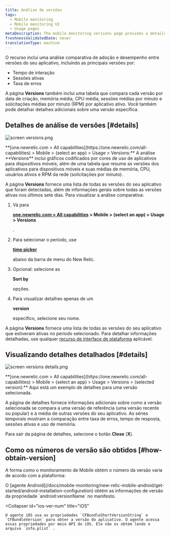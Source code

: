 ```yaml
---
title: Análise de versões
tags:
  - Mobile monitoring
  - Mobile monitoring UI
  - Usage pages
metaDescription: The mobile monitoring versions page provides a detailed 7-day comparative analysis between versions of your mobile app.
freshnessValidatedDate: never
translationType: machine
---
```




O recurso <InlinePopover type="mobile"/>inclui uma análise comparativa de adoção e desempenho entre versões do seu aplicativo, incluindo as principais versões por:

* Tempo de interação
* Sessões ativas
* Taxa de erros

A página <DNT>**Versions**</DNT> também inclui uma tabela que compara cada versão por data de criação, memória média, CPU média, sessões médias por minuto e solicitações médias por minuto (RPM) por aplicativo ativo. Você também pode detalhar detalhes adicionais sobre uma versão específica.

## Detalhes de análise de versões [#details]

<img
  title="screen versions.png"
  alt="screen versions.png"
  src={mobileVersionsOverview}
/>

<figcaption>
  <DNT>**[one.newrelic.com > All capabilities](https://one.newrelic.com/all-capabilities) > Mobile > (select an app) > Usage > Versions:**</DNT> A análise <DNT>**Versions**</DNT> inclui gráficos codificados por cores de uso de aplicativos para dispositivos móveis, além de uma tabela que resume as versões dos aplicativos para dispositivos móveis e suas médias de memória, CPU, usuários ativos e RPM da rede (solicitações por minuto).
</figcaption>

A página <DNT>**Versions**</DNT> fornece uma lista de todas as versões do seu aplicativo que foram detectadas, além de informações gerais sobre todas as versões ativas nos últimos sete dias. Para visualizar a análise comparativa:

1. Vá para

   <DNT>**[one.newrelic.com > All capabilities](https://one.newrelic.com/all-capabilities) > Mobile > (select an app) > Usage > Versions**</DNT>

   .

2. Para selecionar o período, use

   <DNT>[**time picker**](/docs/query-your-data/explore-query-data/dashboards/manage-your-dashboard/#dash-time-picker)</DNT>

   abaixo da barra de menu do New Relic.

3. Opcional: selecione as

   <DNT>**Sort by**</DNT>

   opções.

4. Para visualizar detalhes apenas de um

   <DNT>**version**</DNT>

   específico, selecione seu nome.

A página <DNT>**Versions**</DNT> fornece uma lista de todas as versões do seu aplicativo que estiveram ativas no período selecionado. Para detalhar informações detalhadas, use qualquer [recurso de interface de plataforma](/docs/new-relic-solutions/new-relic-one/introduction-new-relic-platform) aplicável.

## Visualizando detalhes detalhados [#details]

<img
  title="screen versions details.png"
  alt="screen versions details.png"
  src={mobileVersionDetails}
/>

<figcaption>
  <DNT>**[one.newrelic.com > All capabilities](https://one.newrelic.com/all-capabilities) > Mobile > (select an app) > Usage > Versions > (selected version):**</DNT> Aqui está um exemplo de detalhes para uma versão selecionada.
</figcaption>

A página de detalhes fornece informações adicionais sobre como a versão selecionada se compara a uma versão de referência (uma versão recente ou popular) e à média de outras versões do seu aplicativo. As séries temporais mostram a comparação entre taxa de erros, tempo de resposta, sessões ativas e uso de memória.

Para sair da página de detalhes, selecione o botão <DNT>**Close**</DNT> (<DNT>**X**</DNT>).

## Como os números de versão são obtidos [#how-obtain-version]

A forma como o monitoramento de Mobile obtém o número da versão varia de acordo com a plataforma:

<CollapserGroup>
  <Collapser
    id="android-ver-num"
    title="Android"
  >
    O [agente Android](/docs/mobile-monitoring/new-relic-mobile-android/get-started/android-installation-configuration) obtém as informações de versão da propriedade `android:versionName` no manifesto.
  </Collapser>

  <Collapser
    id="ios-ver-num"
    title="iOS"
  >
    O agente iOS usa as propriedades `CFBundleShortVersionString` e `CFBundleVersion` para obter a versão do aplicativo. O agente acessa essas propriedades por meio API do iOS. Ele não os obtém lendo o arquivo `info.plist` .
  </Collapser>
</CollapserGroup>